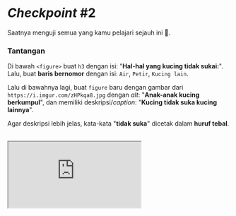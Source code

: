 # _Checkpoint_ #2

Saatnya menguji semua yang kamu pelajari sejauh ini 💪.

### Tantangan

Di bawah `<figure>` buat `h3` dengan isi: "**Hal-hal yang kucing tidak sukai:**". Lalu, buat **baris bernomor** dengan isi: `Air`, `Petir`, `Kucing lain`.

Lalu di bawahnya lagi, buat `figure` baru dengan gambar dari `https://i.imgur.com/zHPkqa8.jpg` dengan _alt_: "**Anak-anak kucing berkumpul**", dan memiliki deskripsi/_caption_: "**Kucing tidak suka kucing lainnya**".

Agar deskripsi lebih jelas, kata-kata "**tidak suka**" dicetak dalam **huruf tebal**.

<br />

<iframe
  src="https://stackblitz.com/fork/ngodingorg-a19?ctl=1&embed=1&file=index.html&hideExplorer=1"
  style={{ width: "100%", height: "564px" }}
/>

### Solusi

[Buka Solusi](https://stackblitz.com/fork/ngodingorg-a19-solution?embed=1&file=index.html)
